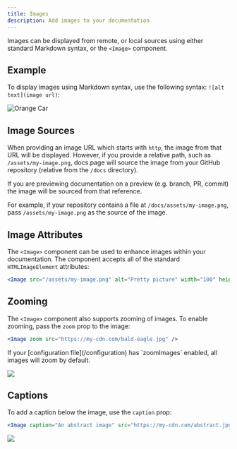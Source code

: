 ```yaml
---
title: Images
description: Add images to your documentation
---
```


Images can be displayed from remote, or local sources using either standard Markdown syntax,
or the `<Image>` component.

## Example

To display images using Markdown syntax, use the following syntax: `![alt text](image url)`:

![Orange Car](https://images.unsplash.com/photo-1671483579112-0872cb05978f?ixlib=rb-4.0.3&ixid=MnwxMjA3fDB8MHxwaG90by1wYWdlfHx8fGVufDB8fHx8&auto=format&fit=crop&w=1469&q=80)

## Image Sources

When providing an image URL which starts with `http`, the image from that URL will be displayed. However,
if you provide a relative path, such as `/assets/my-image.png`, docs.page will source the image from your
GitHub repository (relative from the `/docs` directory).

If you are previewing documentation on a preview (e.g. branch, PR, commit) the image will be sourced from
that reference.

For example, if your repository contains a file at `/docs/assets/my-image.png`, pass `/assets/my-image.png`
as the source of the image.

## Image Attributes

The `<Image>` component can be used to enhance images within your documentation. The component accepts
all of the standard `HTMLImageElement` attributes:

```jsx
<Image src="/assets/my-image.png" alt="Pretty picture" width="100" height="100" />
```

## Zooming

The `<Image>` component also supports zooming of images. To enable zooming, pass the `zoom` prop to the
image:

```jsx
<Image zoom src="https://my-cdn.com/bald-eagle.jpg" />
```

<Info>
  If your [configuration file](/configuration) has `zoomImages` enabled, all images will zoom by
  default.
</Info>

<Image
  zoom
  src="https://images.unsplash.com/photo-1671471433724-8de50b3f45f7?ixlib=rb-4.0.3&ixid=MnwxMjA3fDB8MHxwaG90by1wYWdlfHx8fGVufDB8fHx8&auto=format&fit=crop&w=1472&q=80"
/>

## Captions

To add a caption below the image, use the `caption` prop:

```jsx
<Image caption="An abstract image" src="https://my-cdn.com/abstract.jpg" />
```

<Image
  caption="An abstract image"
  src="https://images.unsplash.com/photo-1671519821564-ced7e41ee7ae?ixlib=rb-4.0.3&ixid=MnwxMjA3fDB8MHxwaG90by1wYWdlfHx8fGVufDB8fHx8&auto=format&fit=crop&w=1364&q=80"
/>
